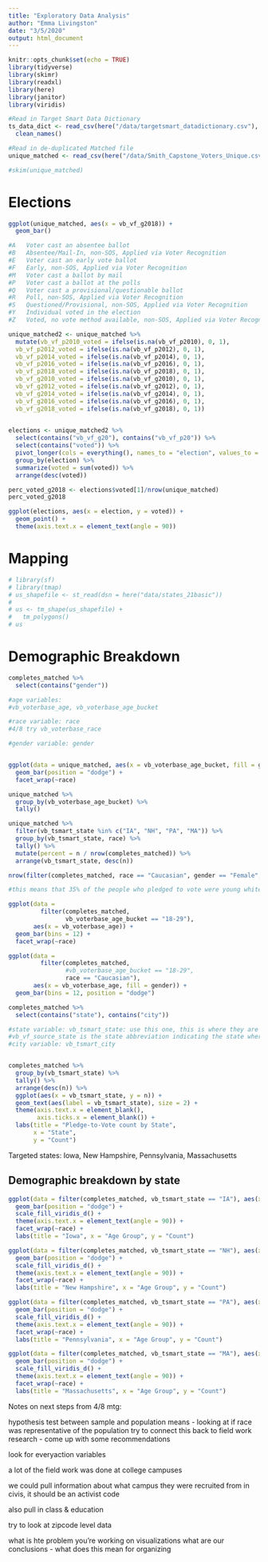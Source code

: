 ```yaml
---
title: "Exploratory Data Analysis"
author: "Emma Livingston"
date: "3/5/2020"
output: html_document
---
```


```r
knitr::opts_chunk$set(echo = TRUE)
library(tidyverse)
library(skimr)
library(readxl)
library(here)
library(janitor)
library(viridis)
```

```r
#Read in Target Smart Data Dictionary
ts_data_dict <- read_csv(here("/data/targetsmart_datadictionary.csv"), skip = 2) %>%
  clean_names()

#Read in de-duplicated Matched file
unique_matched <- read_csv(here("/data/Smith_Capstone_Voters_Unique.csv"))
```

```r
#skim(unique_matched)
```


# Elections 

```r
ggplot(unique_matched, aes(x = vb_vf_g2018)) +
  geom_bar()
```


```r
#A	 Voter cast an absentee ballot
#B	 Absentee/Mail-In, non-SOS, Applied via Voter Recognition
#E	 Voter cast an early vote ballot
#F	 Early, non-SOS, Applied via Voter Recognition
#M	 Voter cast a ballot by mail
#P	 Voter cast a ballot at the polls
#Q	 Voter cast a provisional/questionable ballot
#R	 Poll, non-SOS, Applied via Voter Recognition
#S	 Questioned/Provisional, non-SOS, Applied via Voter Recognition
#Y	 Individual voted in the election
#Z	 Voted, no vote method available, non-SOS, Applied via Voter Recognition
```

```r
unique_matched2 <- unique_matched %>%
  mutate(vb_vf_p2010_voted = ifelse(is.na(vb_vf_p2010), 0, 1),
  vb_vf_p2012_voted = ifelse(is.na(vb_vf_p2012), 0, 1),
  vb_vf_p2014_voted = ifelse(is.na(vb_vf_p2014), 0, 1),
  vb_vf_p2016_voted = ifelse(is.na(vb_vf_p2016), 0, 1),
  vb_vf_p2018_voted = ifelse(is.na(vb_vf_p2018), 0, 1),
  vb_vf_g2010_voted = ifelse(is.na(vb_vf_g2010), 0, 1),
  vb_vf_g2012_voted = ifelse(is.na(vb_vf_g2012), 0, 1),
  vb_vf_g2014_voted = ifelse(is.na(vb_vf_g2014), 0, 1),
  vb_vf_g2016_voted = ifelse(is.na(vb_vf_g2016), 0, 1),
  vb_vf_g2018_voted = ifelse(is.na(vb_vf_g2018), 0, 1))
  
```

```r
elections <- unique_matched2 %>%
  select(contains("vb_vf_g20"), contains("vb_vf_p20")) %>%
  select(contains("voted")) %>%
  pivot_longer(cols = everything(), names_to = "election", values_to = "voted") %>%
  group_by(election) %>%
  summarize(voted = sum(voted)) %>%
  arrange(desc(voted))

perc_voted_g2018 <- elections$voted[1]/nrow(unique_matched)
perc_voted_g2018
```


```r
ggplot(elections, aes(x = election, y = voted)) +
  geom_point() +
  theme(axis.text.x = element_text(angle = 90))
```

# Mapping 

```r
# library(sf)
# library(tmap)
# us_shapefile <- st_read(dsn = here("data/states_21basic"))
# 
# us <- tm_shape(us_shapefile) +
#   tm_polygons()
# us
```

# Demographic Breakdown

```r
completes_matched %>%
  select(contains("gender"))

#age variables:
#vb_voterbase_age, vb_voterbase_age_bucket

#race variable: race
#4/8 try vb_voterbase_race

#gender variable: gender


ggplot(data = unique_matched, aes(x = vb_voterbase_age_bucket, fill = gender)) +
  geom_bar(position = "dodge") +
  facet_wrap(~race)

unique_matched %>%
  group_by(vb_voterbase_age_bucket) %>%
  tally()

unique_matched %>%
  filter(vb_tsmart_state %in% c("IA", "NH", "PA", "MA")) %>%
  group_by(vb_tsmart_state, race) %>%
  tally() %>%
  mutate(percent = n / nrow(completes_matched)) %>%
  arrange(vb_tsmart_state, desc(n))
```


```r
nrow(filter(completes_matched, race == "Caucasian", gender == "Female", vb_voterbase_age_bucket ==  "18-29"))/nrow(completes_matched)

#this means that 35% of the people who pledged to vote were young white women
```

```r
ggplot(data = 
         filter(completes_matched, 
                vb_voterbase_age_bucket == "18-29"), 
       aes(x = vb_voterbase_age)) +
  geom_bar(bins = 12) + 
  facet_wrap(~race)
```

```r
ggplot(data = 
         filter(completes_matched, 
                #vb_voterbase_age_bucket == "18-29",
                race == "Caucasian"), 
       aes(x = vb_voterbase_age, fill = gender)) +
  geom_bar(bins = 12, position = "dodge")
```

```r
completes_matched %>%
  select(contains("state"), contains("city")) 

#state variable: vb_tsmart_state: use this one, this is where they are living
#vb_vf_source_state is the state abbreviation indicating the state where the voter file was acquired
#city variable: vb_tsmart_city


completes_matched %>%
  group_by(vb_tsmart_state) %>%
  tally() %>%
  arrange(desc(n)) %>%
  ggplot(aes(x = vb_tsmart_state, y = n)) + 
  geom_text(aes(label = vb_tsmart_state), size = 2) + 
  theme(axis.text.x = element_blank(),
        axis.ticks.x = element_blank()) +
  labs(title = "Pledge-to-Vote count by State",
       x = "State",
       y = "Count")
```

Targeted states: Iowa, New Hampshire, Pennsylvania, Massachusetts

## Demographic breakdown by state

```r
ggplot(data = filter(completes_matched, vb_tsmart_state == "IA"), aes(x = vb_voterbase_age_bucket, fill = gender)) +
  geom_bar(position = "dodge") +
  scale_fill_viridis_d() +
  theme(axis.text.x = element_text(angle = 90)) + 
  facet_wrap(~race) +
  labs(title = "Iowa", x = "Age Group", y = "Count")

ggplot(data = filter(completes_matched, vb_tsmart_state == "NH"), aes(x = vb_voterbase_age_bucket, fill = gender)) +
  geom_bar(position = "dodge") +
  scale_fill_viridis_d() +
  theme(axis.text.x = element_text(angle = 90)) + 
  facet_wrap(~race) +
  labs(title = "New Hampshire", x = "Age Group", y = "Count")

ggplot(data = filter(completes_matched, vb_tsmart_state == "PA"), aes(x = vb_voterbase_age_bucket, fill = gender)) +
  geom_bar(position = "dodge") +
  scale_fill_viridis_d() +
  theme(axis.text.x = element_text(angle = 90)) + 
  facet_wrap(~race) +
  labs(title = "Pennsylvania", x = "Age Group", y = "Count")

ggplot(data = filter(completes_matched, vb_tsmart_state == "MA"), aes(x = vb_voterbase_age_bucket, fill = gender)) +
  geom_bar(position = "dodge") +
  scale_fill_viridis_d() +
  theme(axis.text.x = element_text(angle = 90)) + 
  facet_wrap(~race) +
  labs(title = "Massachusetts", x = "Age Group", y = "Count")
```





Notes on next steps from 4/8 mtg:

hypothesis test between sample and population means - looking at if race was representative of the population
try to connect this back to field work research - come up with some recommendations

look for everyaction variables

a lot of the field work was done at college campuses

we could pull information about what campus they were recruited from in civis, it should be an activist code

also pull in class & education

try to look at zipcode level data


what is hte problem you're working on
visualizations
what are our conclusions - what does this mean for organizing
